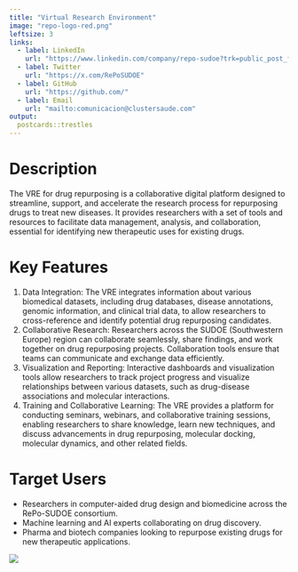 ```yaml
---
title: "Virtual Research Environment"
image: "repo-logo-red.png"
leftsize: 3
links:
  - label: LinkedIn
    url: "https://www.linkedin.com/company/repo-sudoe?trk=public_post_feed-actor-name"
  - label: Twitter
    url: "https://x.com/RePoSUDOE"
  - label: GitHub
    url: "https://github.com/"
  - label: Email
    url: "mailto:comunicacion@clustersaude.com"
output:
  postcards::trestles
---
```

 
# Description

The VRE for drug repurposing is a collaborative digital platform designed to streamline, support, and accelerate the research process for repurposing drugs to treat new diseases. It provides researchers with a set of tools and resources to facilitate data management, analysis, and collaboration, essential for identifying new therapeutic uses for existing drugs.
 
# Key Features

1. Data Integration: The VRE integrates information about various biomedical datasets, including drug databases, disease annotations, genomic information, and clinical trial data, to allow researchers to cross-reference and identify potential drug repurposing candidates.
2. Collaborative Research: Researchers across the SUDOE (Southwestern Europe) region can collaborate seamlessly, share findings, and work together on drug repurposing projects. Collaboration tools ensure that teams can communicate and exchange data efficiently.
3. Visualization and Reporting: Interactive dashboards and visualization tools allow researchers to track project progress and visualize relationships between various datasets, such as drug-disease associations and molecular interactions.
4. Training and Collaborative Learning: The VRE provides a platform for conducting seminars, webinars, and collaborative training sessions, enabling researchers to share knowledge, learn new techniques, and discuss advancements in drug repurposing, molecular docking, molecular dynamics, and other related fields.
 
# Target Users
- Researchers in computer-aided drug design and biomedicine across the RePo-SUDOE consortium.
- Machine learning and AI experts collaborating on drug discovery.
- Pharma and biotech companies looking to repurpose existing drugs for new therapeutic applications.

![](footer.png)